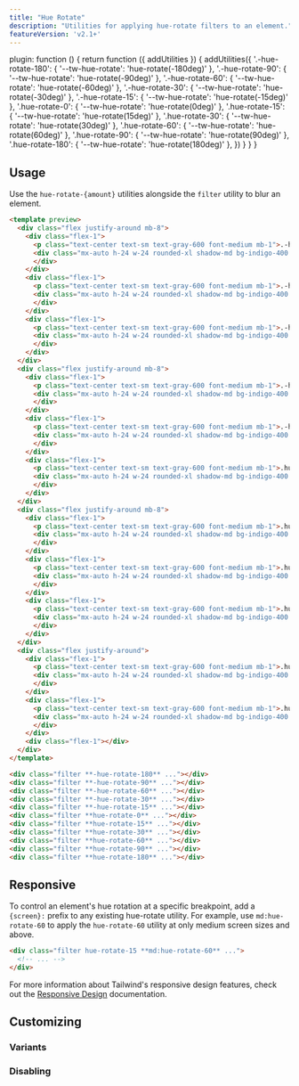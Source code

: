 ```yaml
---
title: "Hue Rotate"
description: "Utilities for applying hue-rotate filters to an element."
featureVersion: 'v2.1+'
---
```



  plugin: function () {
    return function ({ addUtilities }) {
      addUtilities({
      '.-hue-rotate-180': { '--tw-hue-rotate':  'hue-rotate(-180deg)' },
      '.-hue-rotate-90': { '--tw-hue-rotate':  'hue-rotate(-90deg)' },
      '.-hue-rotate-60': { '--tw-hue-rotate':  'hue-rotate(-60deg)' },
      '.-hue-rotate-30': { '--tw-hue-rotate':  'hue-rotate(-30deg)' },
      '.-hue-rotate-15': { '--tw-hue-rotate':  'hue-rotate(-15deg)' },
      '.hue-rotate-0': { '--tw-hue-rotate': 'hue-rotate(0deg)' },
      '.hue-rotate-15': { '--tw-hue-rotate': 'hue-rotate(15deg)' },
      '.hue-rotate-30': { '--tw-hue-rotate': 'hue-rotate(30deg)' },
      '.hue-rotate-60': { '--tw-hue-rotate': 'hue-rotate(60deg)' },
      '.hue-rotate-90': { '--tw-hue-rotate': 'hue-rotate(90deg)' },
      '.hue-rotate-180': { '--tw-hue-rotate': 'hue-rotate(180deg)' },
      })
    }
  }
}

## Usage

Use the `hue-rotate-{amount}` utilities alongside the `filter` utility to blur an element.

```html
<template preview>
  <div class="flex justify-around mb-8">
    <div class="flex-1">
      <p class="text-center text-sm text-gray-600 font-medium mb-1">.-hue-rotate-180</p>
      <div class="mx-auto h-24 w-24 rounded-xl shadow-md bg-indigo-400 filter -hue-rotate-180">
      </div>
    </div>
    <div class="flex-1">
      <p class="text-center text-sm text-gray-600 font-medium mb-1">.-hue-rotate-90</p>
      <div class="mx-auto h-24 w-24 rounded-xl shadow-md bg-indigo-400 filter -hue-rotate-90">
      </div>
    </div>
    <div class="flex-1">
      <p class="text-center text-sm text-gray-600 font-medium mb-1">.-hue-rotate-60</p>
      <div class="mx-auto h-24 w-24 rounded-xl shadow-md bg-indigo-400 filter -hue-rotate-60">
      </div>
    </div>
  </div>
  <div class="flex justify-around mb-8">
    <div class="flex-1">
      <p class="text-center text-sm text-gray-600 font-medium mb-1">.-hue-rotate-30</p>
      <div class="mx-auto h-24 w-24 rounded-xl shadow-md bg-indigo-400 filter -hue-rotate-30">
      </div>
    </div>
    <div class="flex-1">
      <p class="text-center text-sm text-gray-600 font-medium mb-1">.-hue-rotate-15</p>
      <div class="mx-auto h-24 w-24 rounded-xl shadow-md bg-indigo-400 filter -hue-rotate-15">
      </div>
    </div>
    <div class="flex-1">
      <p class="text-center text-sm text-gray-600 font-medium mb-1">.hue-rotate-0</p>
      <div class="mx-auto h-24 w-24 rounded-xl shadow-md bg-indigo-400 filter hue-rotate-0">
      </div>
    </div>
  </div>
  <div class="flex justify-around mb-8">
    <div class="flex-1">
      <p class="text-center text-sm text-gray-600 font-medium mb-1">.hue-rotate-15</p>
      <div class="mx-auto h-24 w-24 rounded-xl shadow-md bg-indigo-400 filter hue-rotate-15">
      </div>
    </div>
    <div class="flex-1">
      <p class="text-center text-sm text-gray-600 font-medium mb-1">.hue-rotate-30</p>
      <div class="mx-auto h-24 w-24 rounded-xl shadow-md bg-indigo-400 filter hue-rotate-30">
      </div>
    </div>
    <div class="flex-1">
      <p class="text-center text-sm text-gray-600 font-medium mb-1">.hue-rotate-60</p>
      <div class="mx-auto h-24 w-24 rounded-xl shadow-md bg-indigo-400 filter hue-rotate-60">
      </div>
    </div>
  </div>
  <div class="flex justify-around">
    <div class="flex-1">
      <p class="text-center text-sm text-gray-600 font-medium mb-1">.hue-rotate-90</p>
      <div class="mx-auto h-24 w-24 rounded-xl shadow-md bg-indigo-400 filter hue-rotate-90">
      </div>
    </div>
    <div class="flex-1">
      <p class="text-center text-sm text-gray-600 font-medium mb-1">.hue-rotate-180</p>
      <div class="mx-auto h-24 w-24 rounded-xl shadow-md bg-indigo-400 filter hue-rotate-180">
      </div>
    </div>
    <div class="flex-1"></div>
  </div>
</template>

<div class="filter **-hue-rotate-180** ..."></div>
<div class="filter **-hue-rotate-90** ..."></div>
<div class="filter **-hue-rotate-60** ..."></div>
<div class="filter **-hue-rotate-30** ..."></div>
<div class="filter **-hue-rotate-15** ..."></div>
<div class="filter **hue-rotate-0** ..."></div>
<div class="filter **hue-rotate-15** ..."></div>
<div class="filter **hue-rotate-30** ..."></div>
<div class="filter **hue-rotate-60** ..."></div>
<div class="filter **hue-rotate-90** ..."></div>
<div class="filter **hue-rotate-180** ..."></div>
```

## Responsive

To control an element's hue rotation at a specific breakpoint, add a `{screen}:` prefix to any existing hue-rotate utility. For example, use `md:hue-rotate-60` to apply the `hue-rotate-60` utility at only medium screen sizes and above.

```html
<div class="filter hue-rotate-15 **md:hue-rotate-60** ...">
  <!-- ... -->
</div>
```

For more information about Tailwind's responsive design features, check out the [Responsive Design](/docs/responsive-design) documentation.

## Customizing

### Variants

<Variants plugin="hueRotate" name="hue-rotate" />

### Disabling

<Disabling plugin="hueRotate" name="hue-rotate" />
